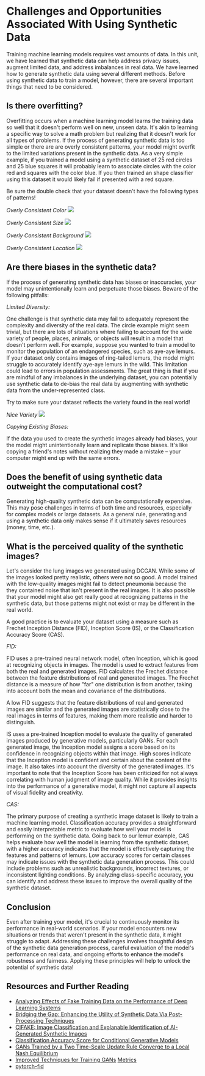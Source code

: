 # Challenges and Opportunities Associated With Using Synthetic Data

Training machine learning models requires vast amounts of data. In this unit, we have learned that synthetic data can help
address privacy issues, augment limited data, and address imbalances in real data. We have learned how to generate synthetic data using several different methods.
Before using synthetic data to train a model, however, there are several important things that need to be considered.

## Is there overfitting?

Overfitting occurs when a machine learning model learns the training data so well that it doesn't perform well on new, unseen data.
It's akin to learning a specific way to solve a math problem but realizing that it doesn't work for all types of problems.
If the process of generating synthetic data is too simple or there are are overly consistent patterns, your model might overfit to the limited variations
present in the synthetic data. As a very simple example, if you trained a model using a synthetic
dataset of 25 red circles and 25 blue squares it will probably learn to associate circles with the color red and squares with the color blue. If you
then trained an shape classifier using this dataset it would likely fail if presented with a red square.

<Tip warning="true">
  Be sure the double check that your dataset doesn't have the following types of
  patterns!
</Tip>

_Overly Consistent Color_
![](URL)

_Overly Consistent Size_
![](URL)

_Overly Consistent Background_
![](URL)

_Overly Consistent Location_
![](URL)

## Are there biases in the synthetic data?

If the process of generating synthetic data has biases or inaccuracies, your model may unintentionally
learn and perpetuate those biases. Beware of the following pitfalls:

_Limited Diversity:_

One challenge is that synthetic data may fail to adequately represent the complexity
and diversity of the real data. The circle example might seem trivial, but there are lots of situations where failing
to account for the wide variety of people, places, animals, or objects will result in a model that doesn't perform well. For
example, suppose you wanted to train a model to monitor the population of an endangered species, such as aye-aye lemurs.  
If your dataset only contains images of ring-tailed lemurs, the model might struggle to accurately identify aye-aye lemurs in the wild.
This limitation could lead to errors in population assessments. The great thing is that if you are mindful of any imbalances in the underlying dataset,
you can potentially use synthetic data to de-bias the real data by augmenting with synthetic data from the under-represented class.

<Tip>
  Try to make sure your dataset reflects the variety found in the real world!
</Tip>

_Nice Variety_
![](URL)

_Copying Existing Biases:_

If the data you used to create the synthetic images already had biases, your the model might unintentionally
learn and replicate those biases. It's like copying a friend's notes without realizing they made a mistake
– your computer might end up with the same errors.

## Does the benefit of using synthetic data outweight the computational cost?

Generating high-quality synthetic data can be computationally expensive. This may pose challenges in terms
of both time and resources, especially for complex models or large datasets. As a general rule, generating and using a synthetic data
only makes sense if it ultimately saves resources (money, time, etc.).

## What is the perceived quality of the synthetic images?

Let's consider the lung images we generated using DCGAN. While some of the images looked pretty realistic, others were not
so good. A model trained with the low-quality images might fail to detect pneumonia because the they contained noise that isn't present in the real images.
It is also possible that your model might also get really good at recognizing patterns in the synthetic data, but those patterns might not exist
or may be different in the real world.

A good practice is to evaluate your dataset using a measure such as Frechet Inception Distance (FID), Inception Score (IS), or the Classification
Accuracy Score (CAS).

_FID:_

FID uses a pre-trained neural network model, often Inception, which is good at recognizing objects in images.
The model is used to extract features from both the real and generated images.
FID calculates the Frechet distance between the feature distributions of real and generated images.
The Frechet distance is a measure of how "far" one distribution is from another,
taking into account both the mean and covariance of the distributions.

A low FID suggests that the feature distributions of real and generated images are similar and the generated images are statistically
close to the real images in terms of features, making them more realistic and harder to distinguish.

IS uses a pre-trained Inception model to evaluate the quality of generated images produced by generative models, particularly GANs.
For each generated image, the Inception model assigns a score based on its confidence in recognizing objects within that image.
High scores indicate that the Inception model is confident and certain about the content of the image. It also takes into account the diversity of the generated images.
It's important to note that the Inception Score has been criticized for not always correlating with human judgment
of image quality. While it provides insights into the performance of a generative model, it might not capture all aspects of visual fidelity and creativity.

_CAS:_

The primary purpose of creating a synthetic image dataset is likely to train a machine learning model. Classification accuracy provides a straightforward and easily interpretable metric to evaluate how well your model is performing on the synthetic data. Going back to our lemur example,
CAS helps evaluate how well the model is learning from the synthetic dataset, with a higher accuracy indicates that the model is effectively
capturing the features and patterns of lemurs. Low accuracy scores for certain classes may indicate issues with the synthetic data generation process.
This could include problems such as unrealistic backgrounds, incorrect textures, or inconsistent lighting conditions.
By analyzing class-specific accuracy, you can identify and address these issues to improve the overall quality of the synthetic dataset.

## Conclusion

Even after training your model, it's crucial to continuously monitor its performance in real-world scenarios.
If your model encounters new situations or trends that weren't present in the synthetic data, it might struggle to adapt.
Addressing these challenges involves thoughtful design of the synthetic data generation process, careful evaluation
of the model's performance on real data, and ongoing efforts to enhance the model's robustness and fairness. Applying these
principles will help to unlock the potential of synthetic data!

## Resources and Further Reading

- [Analyzing Effects of Fake Training Data on the Performance of Deep Learning Systems](https://arxiv.org/pdf/2303.01268.pdf)
- [Bridging the Gap: Enhancing the Utility of Synthetic Data Via Post-Processing Techniques](https://arxiv.org/pdf/2305.10118.pdf)
- [CIFAKE: Image Classification and Explanable Identification of AI-Generated Synthetic Images](https://arxiv.org/pdf/2303.14126.pdf)
- [Classification Accuracy Score for Conditional Generative Models](https://arxiv.org/abs/1905.10887)
- [GANs Trained by a Two Time-Scale Update Rule Converge to a Local Nash Equilibrium](https://arxiv.org/abs/1706.08500)
- [Improved Techniques for Training GANs](https://arxiv.org/abs/1606.03498)
  [Metrics](https://github.com/huggingface/community-events/tree/main/huggan/pytorch/metrics)
- [pytorch-fid](https://github.com/mseitzer/pytorch-fid)

